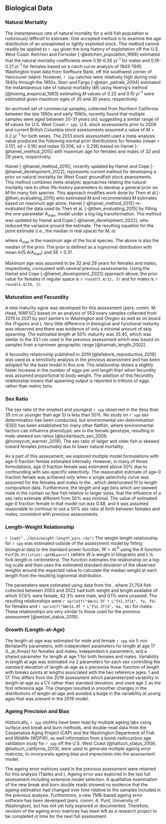 ## Biological Data

### Natural Mortality

The instantaneous rate of natural mortality for a wild fish population is notoriously difficult to estimate. One accepted method is to examine the age distribution of an unexploited or lightly exploited stock. This method cannot readily be applied to `r spp` given the long history of exploitation off the U.S. West Coast. Ketchen and Forrester [-@ketchen_population_1966] estimated that the natural mortality coefficients were 0.18-0.26 yr^-1^ for males and 0.19-0.21 yr^-1^ for females based on a catch curve analysis of 1943-1945 Washington trawl data from Swiftsure Bank, off the southwest corner of Vancouver Island. However, `r spp` catches were relatively high during mid-1940s through the 1950s. Starr and Fargo [-@starr_petrale_2004] estimated the instantaneous rate of natural mortality ($M$) using Hoenig's method [@hoenig_empirical_1983] estimating $M$ values of 0.22 and 0.15 yr^-1^ were estimated given maximum ages of 20 and 30 years, respectively.   

An archived set of commercial samples, collected from Northern California between the late 1950s and early 1980s, recently found that multiple samples were aged between 20-31 years old, suggesting a similar range of $M$ values for U.S. West Coast `r spp`. U.S. stock assessments prior to 2009 and current British Columbia stock assessments assumed a value of $M$ = 0.2 yr^-1^ for both sexes. The 2013 stock assessment used a meta-analysis value produced the following normal prior distributions for females (mean = 0.151, sd = 0.16) and males (0.206, sd = 0.218) based on Hamel [-@hamel_method_2015] with maximum age for females and males of 32 and 29 years, respectively.

Hamel [-@hamel_method_2015], recently updated by Hamel and Cope [-@hamel_development_2022], represents current method for developing a prior on natural mortality for West Coast groundfish stock assessments. This method combines meta-analytic approaches relating the natural mortality rate to other life-history parameters to develop a general prior on $M$ for many fish species. This approach modifies work done by Then et al.[-@then_evaluating_2015] who estimated $M$ and recommended $M$ estimates based on maximum age alone. Hamel [-@hamel_method_2015] re-evaluated the data used by Then et al. [-@then_evaluating_2015] by fitting the one-parameter $A_{\text{max}}$, model under a log-log transformation. The method was updated by Hamel and Cope [-@hamel_development_2022], who reduced the variance around the estimate. The resulting equation for the point estimate (i.e., the median in real space) for $M$, is:

\begin{centering}

$M=\frac{5.4}{A_{\text{max}}}$

\end{centering}

where  $A_{\text{max}}$ is the maximum age of the focal species. The above is also the median of the prior. The prior is defined as a lognormal distribution with mean $ln(5.4/A_{\text{max}})$ and SE = 0.31. 

Maximum age was assumed to be 32 and 29 years for females and males, respectively, consustent with several previous assessments. Using the Hamel and Cope [-@hamel_development_2022] approach above, the prior value for females in regular space is `r round(5.4/32, 3)` and for males is `r round(5.4/29, 3)`. 

### Maturation and Fecundity{#mat_fecund}

A new maturity ogive was developed for this assessment (pers. comm. M. Head, NWFSC) based on an analysis of 553 ovary samples collected from 2015 to 2021 by port samlers in Washington and Oregon as well as on board the \Gls{s-wcgbt} (Figures \ref{fig:mod-est-len-age2} and \ref{fig:maturity}). Very little difference in biological and functional maturity was observed and there was evidence of only a minimal amount of skip spawning. The estimated length at 50\% maturity was 35.45, which was similar to the 33.1 cm used in the previous assessment which was based on samples from a narrower geographic range [@hannah_length_2002].

A fecundity relationship published in 2019 [@lefebvre_reproductive_2019] was used as a sensitivity analysis in the previous assessment and has been adopted for the base model in this one. The relationship shows a slightly faster increase in the number of eggs per unit length than when fecundity was assumed proportional to body weight. The addition of this fecundity relationship means that spawning output is reported in trillions of eggs rather than metric tons. 

<!-- TODO: add figure (perhaps copied from 2019 assessment) and note the parameter values. -->

### Sex Ratio

The sex ratio of the smallest and youngest `r spp` observed in the \Gls{s-wcgbt} (less than 35 cm or younger than age 5) is less than 50%. No study on `r spp` sex determination has been conducted, but environmental sex determination (ESD) has been established for many other flatfish, where environmental factors can influence phenotypic sex in the female genotype, resulting in male-skewed sex ratios [@luckenbach_sex_2009; @honeycutt_warmer_2019]. The sex ratio of larger and older fish is skewed toward females presumably due to lower natural mortality.

As a part of this assessment, we explored multiple model formulations with age-0 fraction female estimated internally. However, in many of those formulations, age-0 fraction female was estimated above 50% due to confounding with sex-specific selectivity. The reasonable estimate of age-0 fraction female was achieved only when a single selectivity curve was assumed for the females and males in the \Gls{s-wcgbt}, which deteriorated fit to length composition data. Furthermore, the length and age bins which are skewed male in the \Gls{s-wcgbt} contain so few fish relative to larger sizes, that the influence of a sex ratio estimate different from 50% was minimal. The value of estimated age-0 fraction female in that model run was 0.48, and it was assumed reasonable to continue to use a 50% sex ratio at birth between females and males, consistent with previous assessments.   

### Length-Weight Relationship

`r load("../data/weight-length_pars.rda")`
The weight-length relationship for `r spp` was estimated outside of the 
assessment model by fitting biological data to the standard power function, 
$W = aL^b$ using the R function `PacFIN.Utilities::getWLpars()` 
(where $W$ is weight in kilograms and $L$ is fork length in centimeters). 
The function estimates the relationship on a log-log scale and then uses the 
estimated standard deviation of the observed weights around the expected value 
to calculate the median weight at each length from the resulting lognormal 
distribution.

The parameters were estimated using data from the \gls{s-wcgbt}, where 21,704 
fish collected between 2003 and 2022 had both weight and length available 
of which 57.6\% were female, 42.3\% were male, and 0.1\% were unsexed. 
The resulting relationships were
`r sprintf("$W=%1.9f * L^{%1.3f}$", fa, fb)` for females and
`r sprintf("$W=%1.9f * L^{%1.3f}$", ma, mb)` for males. 
These relationships are very similar to those used for the previous assessment 
[@wetzel_status_2019].

### Growth (Length-at-Age)

The length-at-age was estimated for male and female `r spp` via 5 von Bertalanffy parameters, with independent parameters for length at age 17 (L_at_Amax) for females and males, independent $k$ parameters, and a shared parameter for length at age 1 for both females and males. Variability in length at age was estimated via 2 parameters for each sex controlling the standard deviation of length-at-age as a piecewise linear function of length with breaks points at lengths associated with the two reference ages: 1 and 17. This differs from the 2019 assessment which parameterized varability in length-at-age as a CV rather than standard deviation, and used age 2 as the first reference age. The changes resulted in smoother changes in the distributions of length-at-age and avoided a bulge in the variability at young ages that was present in the 2019 model.

### Ageing Precision and Bias

Historically, `r spp` otoliths have been read by multiple ageing labs using surface and break and burn methods, and double-read data from the Cooperative Aging Project (CAP) and the Washington Department of Fish and Wildlife (WDFW), as well information from a bomb radiocarbon age validation study for `r spp` off the U.S. West Coast [@haltuch_status_2009, @haltuch_california_2013], were used to generate multiple ageing error matrices, to incorporate ageing bias and imprecision into the assessment model.
 
The ageing error matrices used in the previous assessment were retained for this analysis (Tables \ref{tab:ageing-error-cap} and \ref{tab:ageing-error-wdfw}). Ageing error was explored in the last full assessment including extensive model selection. A qualitative examination of the new break and burn double reads showed no evidence that the ageing estimation had changed over time relative to the samples included in the previous analysis. Furthermore, a new TMB-based ageing error software has been developed (pers. comm. A. Punt, University of Washington), but has not yet fully explored or documented. Therefore, revision of the ageing error matrices has been left as a research project to be completed in time for the next full assessment.
 